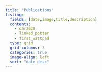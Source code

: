 ```yaml
---
title: "Publications"
listing:
  fields: [date,image,title,description]
  contents: 
    - chr2020
    - linked_potter
    - first_wattpad
  type: grid
  grid-columns: 3
  categories: true
  image-align: left
  sort: "date desc"
---
```


